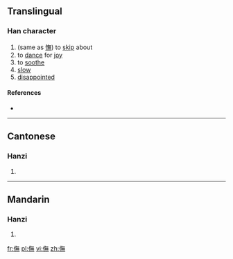 ==Translingual==

===Han character===
{{Han char|rn=9|rad=人|as=12|sn=14|four=|canj=人人廿火 (OOTF)|ids=⿰[[亻]][[無]]}}

# (same as [[憮]]) to [[skip]] about
# to [[dance]] for [[joy]]
# to [[soothe]]
# [[slow]]
# [[disappointed]]

====References====
* {{Han ref|kx=0117.130|hdz=10220.020|uh=3487|ud=13447}}

----

==Cantonese==

===Hanzi===
{{yue-hanzi|jyut=[[ng5]]|y=ng5}}

# {{defn|lang=yue|sort=人12}}

----

==Mandarin==

===Hanzi===
{{cmn-hanzi|pin=[[mù]] ([[mu4]]), [[wǔ]] ([[wu3]])|wg=mu<sup>4</sup>, wu<sup>3</sup>}}

# {{defn|lang=cmn|sort=人12}}

[[fr:㒇]]
[[pl:㒇]]
[[vi:㒇]]
[[zh:㒇]]